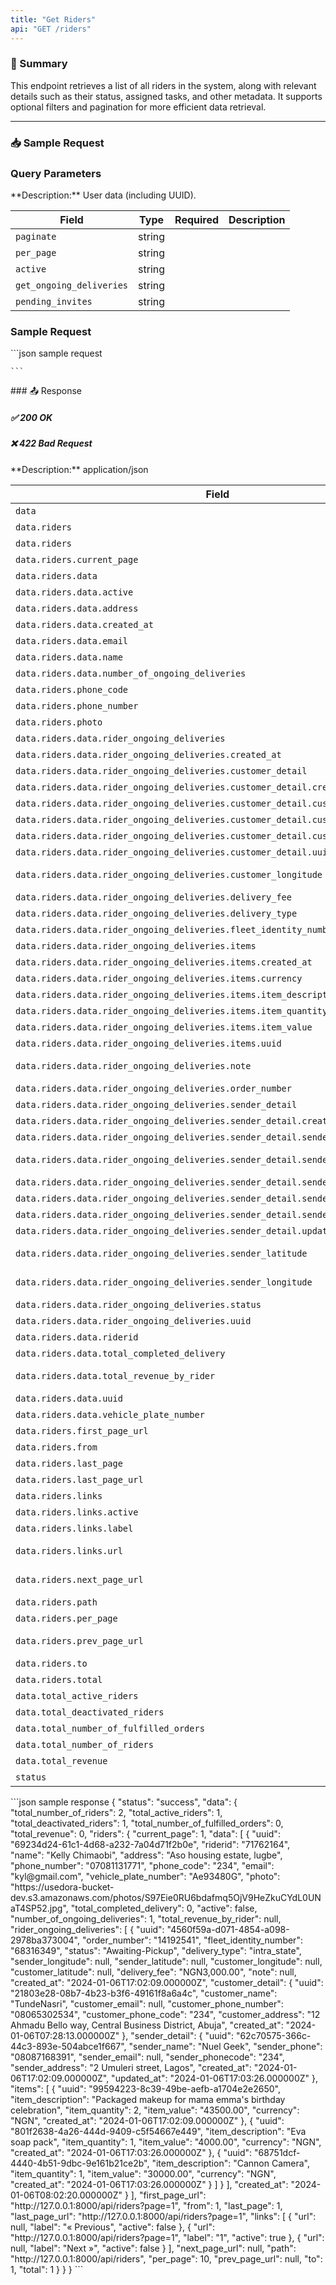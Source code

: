 ```yaml
---
title: "Get Riders"
api: "GET /riders"
---
```



### 📝 Summary

This endpoint retrieves a list of all riders in the system, along with relevant details such as their status, assigned tasks, and other metadata. It supports optional filters and pagination for more efficient data retrieval.

---



### 📥 Sample Request
### Query Parameters
<Expandable>
**Description:** User data (including UUID).

| **Field**   | **Type** | **Required** | **Description**          |
|-------------|----------|-------------:|---------------------------|
| `paginate`   | string   |       |          |
| `per_page`   | string   |       |          |
| `active`   | string   |       |          |
| `get_ongoing_deliveries`   | string   |       |          |
| `pending_invites`   | string   |       |          |

</Expandable>


### Sample Request
<Expandable>
    ```json sample request
    
    
    ```
</Expandable>
### 📤 Response

##### ✅ 200 OK
##### ❌ 422 Bad Request

<Expandable>
**Description:** application/json

| **Field**   | **Type** | **Required** | **Description**          |
|-------------|----------|-------------:|---------------------------|
| `data`   | object   |        |           |
| `data.riders`      | object  |        |                  |
| `data.riders` | object   |        |  |
| `data.riders.current_page`    | number   |       |      |
| `data.riders.data` |   object |   |    |
| `data.riders.data.active`      | boolean  |        |                  |
| `data.riders.data.address`      | string   |        |                  |
| `data.riders.data.created_at` | string  |        |  |
| `data.riders.data.email`    | string   |        |      |
| `data.riders.data.name` |   string |   |    |
| `data.riders.data.number_of_ongoing_deliveries`      | number   |        |                  |
| `data.riders.phone_code`  |   string  |   |    |
| `data.riders.phone_number`    |   string   |   |    |
| `data.riders.photo` |   string  |   |    |
| `data.riders.data.rider_ongoing_deliveries`      | object   |        |                  |
| `data.riders.data.rider_ongoing_deliveries.created_at`  |   string  |   |    |
| `data.riders.data.rider_ongoing_deliveries.customer_detail`    |   object   |   |    |
| `data.riders.data.rider_ongoing_deliveries.customer_detail.created_at` |   string  |   |    |
| `data.riders.data.rider_ongoing_deliveries.customer_detail.customer_address`   |   string  |   |
| `data.riders.data.rider_ongoing_deliveries.customer_detail.customer_name` |   string  |   |    |
| `data.riders.data.rider_ongoing_deliveries.customer_detail.customer_phone_number`  |   string  |   |    |
| `data.riders.data.rider_ongoing_deliveries.customer_detail.uuid`  |   string| |   |   |
| `data.riders.data.rider_ongoing_deliveries.customer_longitude`  |   any / null| |   |   |
| `data.riders.data.rider_ongoing_deliveries.delivery_fee`  |   string| |   |   |
| `data.riders.data.rider_ongoing_deliveries.delivery_type`  |   string| |   |   |
| `data.riders.data.rider_ongoing_deliveries.fleet_identity_number`  |   string| |   |   |
| `data.riders.data.rider_ongoing_deliveries.items`  |   object| |   |   |
| `data.riders.data.rider_ongoing_deliveries.items.created_at`  |   string| |   |   |
| `data.riders.data.rider_ongoing_deliveries.items.currency`  |   string| |   |   |
| `data.riders.data.rider_ongoing_deliveries.items.item_description`  |   string| |   |   |
| `data.riders.data.rider_ongoing_deliveries.items.item_quantity`  |   number| |   |   |
| `data.riders.data.rider_ongoing_deliveries.items.item_value`  |   string| |   |   |
| `data.riders.data.rider_ongoing_deliveries.items.uuid`  |   string| |   |   |
| `data.riders.data.rider_ongoing_deliveries.note`  |   any / null| |   |   |
| `data.riders.data.rider_ongoing_deliveries.order_number`  |   string| |   |   |
| `data.riders.data.rider_ongoing_deliveries.sender_detail`  |   object| |   |   |
| `data.riders.data.rider_ongoing_deliveries.sender_detail.created_at`  |   string| |   |   |
| `data.riders.data.rider_ongoing_deliveries.sender_detail.sender_address`  |   string| |   |   |
| `data.riders.data.rider_ongoing_deliveries.sender_detail.sender_email`  |   any / null| |   |   |
| `data.riders.data.rider_ongoing_deliveries.sender_detail.sender_name`  |   string| |   |   |
| `data.riders.data.rider_ongoing_deliveries.sender_detail.sender_phone`  |   string| |   |   |
| `data.riders.data.rider_ongoing_deliveries.sender_detail.sender_phonecode`  |   string| |   |   |
| `data.riders.data.rider_ongoing_deliveries.sender_detail.updated_at`  |   string| |   |   |
| `data.riders.data.rider_ongoing_deliveries.sender_latitude`  |   any / null| |   |   |
| `data.riders.data.rider_ongoing_deliveries.sender_longitude`  |   any / null| |   |   |
| `data.riders.data.rider_ongoing_deliveries.status`  |   string| |   |   |
| `data.riders.data.rider_ongoing_deliveries.uuid`  |   string| |   |   |
| `data.riders.data.riderid`  |   string| |   |   |
| `data.riders.data.total_completed_delivery`  |   number| |   |   |
| `data.riders.data.total_revenue_by_rider`  |   any / null| |   |   |
| `data.riders.data.uuid`  |   string| |   |   |
| `data.riders.data.vehicle_plate_number`  |   string| |   |   |
| `data.riders.first_page_url`  |   string| |   |   |
| `data.riders.from`  |   number| |   |   |
| `data.riders.last_page`  |   number| |   |   |
| `data.riders.last_page_url`  |   string| |   |   |
| `data.riders.links`  |   object| |   |   |
| `data.riders.links.active`  |   boolean| |   |   |
| `data.riders.links.label`  |   string| |   |   |
| `data.riders.links.url`  |   string / null| |   |   |
| `data.riders.next_page_url`  |   any / null| |   |   |
| `data.riders.path`  |   string| |   |   |
| `data.riders.per_page`  |   number| |   |   |
| `data.riders.prev_page_url`  |   any /null| |   |   |
| `data.riders.to`  |   number| |   |   |
| `data.riders.total`  |   number| |   |   |
| `data.total_active_riders`  |   number| |   |   |
| `data.total_deactivated_riders`  |   number| |   |   |
| `data.total_number_of_fulfilled_orders`  |   number| |   |   |
| `data.total_number_of_riders`  |   number| |   |   |
| `data.total_revenue`  |   number| |   |   |
| `status`  |   string| |   |   |
</Expandable>

<ResponseExample>
    ```json sample response
    {
    "status": "success",
    "data": {
        "total_number_of_riders": 2,
        "total_active_riders": 1,
        "total_deactivated_riders": 1,
        "total_number_of_fulfilled_orders": 0,
        "total_revenue": 0,
        "riders": {
            "current_page": 1,
            "data": [
                {
                    "uuid": "69234d24-61c1-4d68-a232-7a04d71f2b0e",
                    "riderid": "71762164",
                    "name": "Kelly Chimaobi",
                    "address": "Aso housing estate, lugbe",
                    "phone_number": "07081131771",
                    "phone_code": "234",
                    "email": "kyl@gmail.com",
                    "vehicle_plate_number": "Ae93480G",
                    "photo": "https://usedora-bucket-dev.s3.amazonaws.com/photos/S97Eie0RU6bdafmq5OjV9HeZkuCYdL0UNaT4SP52.jpg",
                    "total_completed_delivery": 0,
                    "active": false,
                    "number_of_ongoing_deliveries": 1,
                    "total_revenue_by_rider": null,
                    "rider_ongoing_deliveries": [
                        {
                            "uuid": "4560f59a-d071-4854-a098-2978ba373004",
                            "order_number": "14192541",
                            "fleet_identity_number": "68316349",
                            "status": "Awaiting-Pickup",
                            "delivery_type": "intra_state",
                            "sender_longitude": null,
                            "sender_latitude": null,
                            "customer_longitude": null,
                            "customer_latitude": null,
                            "delivery_fee": "NGN3,000.00",
                            "note": null,
                            "created_at": "2024-01-06T17:02:09.000000Z",
                            "customer_detail": {
                                "uuid": "21803e28-08b7-4b23-b3f6-49161f8a6a4c",
                                "customer_name": "TundeNasri",
                                "customer_email": null,
                                "customer_phone_number": "08065302534",
                                "customer_phone_code": "234",
                                "customer_address": "12 Ahmadu Bello way, Central Business District, Abuja",
                                "created_at": "2024-01-06T07:28:13.000000Z"
                            },
                            "sender_detail": {
                                "uuid": "62c70575-366c-44c3-893e-504abce1f667",
                                "sender_name": "Nuel Geek",
                                "sender_phone": "08087168391",
                                "sender_email": null,
                                "sender_phonecode": "234",
                                "sender_address": "2 Umuleri street, Lagos",
                                "created_at": "2024-01-06T17:02:09.000000Z",
                                "updated_at": "2024-01-06T17:03:26.000000Z"
                            },
                            "items": [
                                {
                                    "uuid": "99594223-8c39-49be-aefb-a1704e2e2650",
                                    "item_description": "Packaged makeup for mama emma's birthday celebration",
                                    "item_quantity": 2,
                                    "item_value": "43500.00",
                                    "currency": "NGN",
                                    "created_at": "2024-01-06T17:02:09.000000Z"
                                },
                                {
                                    "uuid": "801f2638-4a26-444d-9409-c5f54667e449",
                                    "item_description": "Eva soap pack",
                                    "item_quantity": 1,
                                    "item_value": "4000.00",
                                    "currency": "NGN",
                                    "created_at": "2024-01-06T17:03:26.000000Z"
                                },
                                {
                                    "uuid": "68751dcf-4440-4b51-9dbc-9e161b21ce2b",
                                    "item_description": "Cannon Camera",
                                    "item_quantity": 1,
                                    "item_value": "30000.00",
                                    "currency": "NGN",
                                    "created_at": "2024-01-06T17:03:26.000000Z"
                                }
                            ]
                        }
                    ],
                    "created_at": "2024-01-06T08:02:20.000000Z"
                }
            ],
            "first_page_url": "http://127.0.0.1:8000/api/riders?page=1",
            "from": 1,
            "last_page": 1,
            "last_page_url": "http://127.0.0.1:8000/api/riders?page=1",
            "links": [
                {
                    "url": null,
                    "label": "&laquo; Previous",
                    "active": false
                },
                {
                    "url": "http://127.0.0.1:8000/api/riders?page=1",
                    "label": "1",
                    "active": true
                },
                {
                    "url": null,
                    "label": "Next &raquo;",
                    "active": false
                }
            ],
            "next_page_url": null,
            "path": "http://127.0.0.1:8000/api/riders",
            "per_page": 10,
            "prev_page_url": null,
            "to": 1,
            "total": 1
        }
    }
}
    ```
</ResponseExample>



